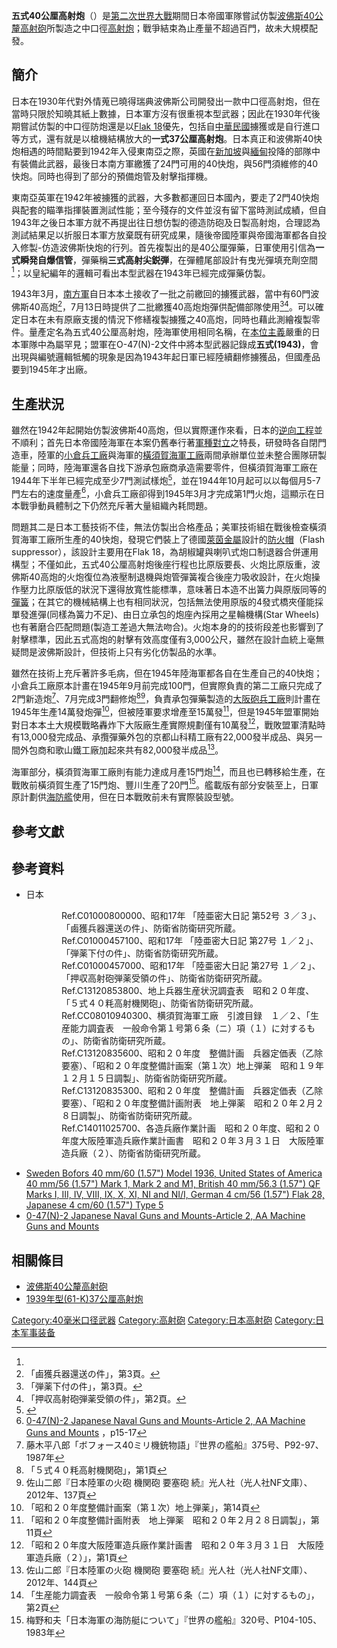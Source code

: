 {{Infobox Weapon
|name= 五式40公厘高射炮
|image= 
|caption= 
|origin= {{SWE}}
|type= [[高射炮|高射炮]]
<!-- 種類選擇 -->
|is_ranged=yes
|is_bladed=
|is_explosive=yes
|is_artillery=yes
|is_vehicle=
|is_missile=
|is_UK=
<!-- 服役記錄 -->
|service=1945年
|used_by={{Army|Empire of Japan}}
|wars= [[第二次世界大戰|第二次世界大戰]]
<!-- 生產歷史 -->
|designer= [[波佛斯公司|波佛斯公司]]<br>日本陸軍技術本部第一部<br>橫須賀海軍工廠
|design_date=1943年至1945年
|manufacturer=[[橫須賀海軍工廠|橫須賀海軍工廠]]<br>[[小倉兵工廠|小倉兵工廠]]<br>{{link-en|日立造船公司|日立造船}}(炮架)
|unit_cost=
|production_date=1945年
|number= 不超過50門
|variants= 
<!-- 基本規格 -->
|spec_label=
|weight= 160公斤(炮身)<br>356公斤(制退、進彈機構)<br>850公斤(炮座)
|length= 
|part_length= 2.4公尺(60倍徑)
|width=
|height=
|diameter=
|wingspan=
|crew=
<!-- 投射武器規格 --> 
|cartridge= 三式高射尖銳彈
|caliber=2.21公斤(全重)<br>1.002公斤(彈頭重)
|barrels=40公厘
|action= 
|rate= 120發／分(理論值)
|velocity= 900公尺／秒
|energy= 
|range= 有效射擊高度3,000公尺
|max_range= 平射距離10,000公尺(仰角50度)<br>對空射高8,000公尺(仰角90度)
|feed= 手動裝彈、四發式橋夾
|sights= 鐵環型[[照準器|照準器]]<ref name=maru808>石橋孝夫「日本軍最後の『艦載機関銃』」『丸』808号、P140-143、2013年</ref>
<!-- 火炮規格 -->
|breech=
|recoil=彈簧、油壓複合制退機<br>制退長度2公尺
|carriage=
|elevation=-10 ~ +95度，轉速每秒10度
|traverse=360度
|haft_type=
<!-- 爆炸物內填炸藥規格 --> 
|filling=
|filling_weight=600克
|detonation=撞擊引信(一式瞬発自爆信管)
|yield= 
}}
'''五式40公厘高射炮'''（{{lang-ja|5しき40みりこうしゃきかんほう}}）是[[第二次世界大戰|第二次世界大戰]]期間日本帝國軍隊嘗試仿製[[波佛斯40公釐高射砲|波佛斯40公釐高射砲]]所製造之中口徑[[高射炮|高射炮]]；戰爭結束為止產量不超過百門，故未大規模配發。

==簡介==
日本在1930年代對外情蒐已曉得瑞典波佛斯公司開發出一款中口徑高射炮，但在當時只限於知曉其紙上數據，日本軍方沒有很重視本型武器；因此在1930年代後期嘗試仿製的中口徑防炮還是以[[3.7厘米18/36/37/43年式高射炮|Flak 18]]優先，包括自[[中華民國|中華民國]]擄獲或是自行進口等方式，還有就是以{{link-ja|九八式20公厘高射機炮|九八式二十粍高射機関砲}}槍機結構放大的'''一式37公厘高射炮'''。日本真正和波佛斯40快炮相遇的時間點要到1942年入侵東南亞之際，英國在[[新加坡|新加坡]]與[[緬甸|緬甸]]投降的部隊中有裝備此武器，最後日本南方軍繳獲了24門可用的40快炮，與56門須維修的40快炮。同時也得到了部分的預備炮管及射擊指揮機。

東南亞英軍在1942年被擄獲的武器，大多數都運回日本國內，{{link-ja|日本陸軍技術本部|陸軍技術本部}}要走了2門40快炮與配套的瞄準指揮裝置測試性能；至今殘存的文件並沒有留下當時測試成績，但自1943年之後日本軍方就不再提出往日想仿製的德造防砲及日製高射炮，合理認為測試結果足以折服日本軍方放棄既有研究成果，隨後帝國陸軍與帝國海軍都各自投入修製-仿造波佛斯快炮的行列。首先複製出的是40公厘彈藥，日軍使用引信為'''一式瞬発自爆信管'''，彈藥稱'''三式高射尖鋭弾'''，在彈體尾部設計有曳光彈填充劑空間<ref name=sayama144/>；以皇紀編年的邏輯可看出本型武器在1943年已經完成彈藥仿製。

1943年3月，[[南方軍_(日本陸軍)|南方軍]]自日本本土接收了一批之前繳回的擄獲武器，當中有60門波佛斯40高炮<ref>「鹵獲兵器還送の件」，第3頁。</ref>，7月13日時提供了二批繳獲40高炮炮彈供配備部隊使用<ref>「弾薬下付の件」，第3頁。</ref><ref>「押収高射砲弾薬受領の件」，第2頁。</ref>。可以確定日本在未有原廠支援的情況下修繕複製擄獲之40高炮，同時也藉此測繪複製零件。量產定名為五式40公厘高射炮，陸海軍使用相同名稱，在[[本位主義|本位主義]]嚴重的日本軍隊中為屬罕見；盟軍在O-47(N)-2文件中將本型武器記錄成'''五式(1943)'''，會出現與編號邏輯牴觸的現象是因為1943年起日軍已經陸續翻修擄獲品，但國產品要到1945年才出廠。

==生產狀況==
雖然在1942年起開始仿製波佛斯40高炮，但以實際運作來看，日本的[[逆向工程|逆向工程]]並不順利；首先日本帝國陸海軍在本案仍舊奉行著[[軍種對立|軍種對立]]之特長，研發時各自閉門造車，陸軍的[[小倉兵工廠|小倉兵工廠]]與海軍的[[橫須賀海軍工廠|橫須賀海軍工廠]]兩間承辦單位並未整合團隊研製能量；同時，陸海軍還各自找下游承包廠商承造需要零件，但橫須賀海軍工廠在1944年下半年已經完成至少7門測試樣炮<ref>{{Cite web |url=http://navweaps.com/Weapons/WNUS_4cm-56_mk12.htm |title=Sweden Bofors 40 mm/60 (1.57") Model 1936, United States of America 40 mm/56 (1.57") Mark 1, Mark 2 and M1, British 40 mm/56.3 (1.57") QF Marks I, III, IV, VIII, IX, X, XI, NI and NI/I, German 4 cm/56 (1.57") Flak 28, Japanese 4 cm/60 (1.57") Type 5 |accessdate=2016-03-05 |archive-date=2016-05-23 |archive-url=https://web.archive.org/web/20160523145337/http://www.navweaps.com/Weapons/WNUS_4cm-56_mk12.htm |dead-url=no }}</ref>，並在1944年10月起可以以每個月5-7門左右的速度量產<ref>[http://www.fischer-tropsch.org/primary_documents/gvt_reports/USNAVY/USNTMJ%20Reports/USNTMJ-200F-0524-0618%20Report%20O-47%20N-2.pdf 0-47(N)-2 Japanese Naval Guns and Mounts-Article 2, AA Machine Guns and Mounts] {{Wayback|url=http://www.fischer-tropsch.org/primary_documents/gvt_reports/USNAVY/USNTMJ%20Reports/USNTMJ-200F-0524-0618%20Report%20O-47%20N-2.pdf |date=20160304195548 }}，p15-17</ref>，小倉兵工廠卻得到1945年3月才完成第1門火炮，這顯示在日本戰爭動員體制之下仍然充斥著大量組織內耗問題。

問題其二是日本工藝技術不佳，無法仿製出合格產品；美軍技術組在戰後檢查橫須賀海軍工廠所生產的40快炮，發現它們裝上了德國[[萊茵金屬|萊茵金屬]]設計的[[防火帽|防火帽]]（Flash suppressor），該設計主要用在Flak 18，為胡椒罐與喇叭式炮口制退器合併運用構型；不僅如此，五式40公厘高射炮後座行程也比原版要長、火炮比原版重，波佛斯40高炮的火炮復位為液壓制退機與炮管彈簧複合後座力吸收設計，在火炮操作壓力比原版低的狀況下還得放寬性能標準，意味著日本造不出簧力與原版同等的[[彈簧|彈簧]]；在其它的機械結構上也有相同狀況，包括無法使用原版的4發式橋夾僅能採單發進彈(同樣為簧力不足)、由日立承包的炮座內採用之星輪機構(Star Wheels)也有著磨合匹配問題(製造工差過大無法吻合)。火炮本身的的技術段差也影響到了射擊標準，因此五式高炮的射擊有效高度僅有3,000公尺，雖然在設計血統上毫無疑問是波佛斯設計，但技術上只有劣化仿製品的水準。

雖然在技術上充斥著許多毛病，但在1945年陸海軍都各自在生產自己的40快炮；小倉兵工廠原本計畫在1945年9月前完成100門，但實際負責的第二工廠只完成了2門新造炮<ref>藤木平八郎「ボフォース40ミリ機銃物語」『世界の艦船』375号、P92-97、1987年</ref>、7月完成3門翻修炮<ref>「５式４０粍高射機関砲」，第1頁</ref><ref name=sayama>佐山二郎『日本陸軍の火砲 機関砲 要塞砲 続』光人社（光人社NF文庫）、2012年、137頁</ref>，負責承包彈藥製造的[[大阪砲兵工廠|大阪砲兵工廠]]則計畫在1945年生產14萬發炮彈<ref>「昭和２０年度整備計画案（第１次）地上弾薬」，第14頁</ref>，但被陸軍要求增產至15萬發<ref>「昭和２０年度整備計画附表　地上弾薬　昭和２０年２月２８日調製」，第11頁</ref>，但是1945年盟軍開始對日本本土大規模戰略轟炸下大阪廠生產實際規劃僅有10萬發<ref>「昭和２０年度大阪陸軍造兵廠作業計画書　昭和２０年３月３１日　大阪陸軍造兵廠（２）」，第1頁</ref>，戰敗盟軍清點時有13,000發完成品、承攬彈藥外包的京都山科精工廠有22,000發半成品、與另一間外包商和歌山鐵工廠加起來共有82,000發半成品<ref name=sayama144>佐山二郎『日本陸軍の火砲 機関砲 要塞砲 続』光人社（光人社NF文庫）、2012年、144頁</ref>。

海軍部分，橫須賀海軍工廠則有能力達成月產15門炮<ref>「生産能力調査表　一般命令第１号第６条（ニ）項（１）に対するもの」，第2頁</ref>，而且也已轉移給{{link-ja|豐川海軍工廠|豊川海軍工廠}}生產，在戰敗前橫須賀生產了15門炮、豐川生產了20門<ref>梅野和夫「日本海軍の海防艇について」『世界の艦船』320号、P104-105、1983年</ref>。艦載版有部分安裝至{{link-ja|神島級佈雷艦|神島型敷設艇}}上，日軍原計劃供[[海防艦|海防艦]]使用，但在日本戰敗前未有實際裝設型號。

==參考文獻==
{{reflist|2}}

==參考資料==
*日本{{link-ja|亞洲歷史資料中心|アジア歴史資料センター}} 
::Ref.C01000800000、昭和17年 「陸亜密大日記 第52号 ３／３」、「鹵獲兵器還送の件」、防衛省防衛研究所蔵。
::Ref.C01000457100、昭和17年 「陸亜密大日記 第27号 １／２」、「弾薬下付の件」、防衛省防衛研究所蔵。
::Ref.C01000457000、昭和17年 「陸亜密大日記 第27号 １／２」、「押収高射砲弾薬受領の件」、防衛省防衛研究所蔵。
::Ref.C13120853800、地上兵器生産状況調査表　昭和２０年度、「５式４０粍高射機関砲」、防衛省防衛研究所蔵。
::Ref.CC08010940300、横須賀海軍工廠　引渡目録　１／２、「生産能力調査表　一般命令第１号第６条（ニ）項（１）に対するもの」、防衛省防衛研究所蔵。
::Ref.C13120835600、昭和２０年度　整備計画　兵器定価表（乙除要塞）、「昭和２０年度整備計画案（第１次）地上弾薬　昭和１９年１２月１５日調製」、防衛省防衛研究所蔵。
::Ref.C13120835300、昭和２０年度　整備計画　兵器定価表（乙除要塞）、「昭和２０年度整備計画附表　地上弾薬　昭和２０年２月２８日調製」、防衛省防衛研究所蔵。
::Ref.C14011025700、各造兵廠作業計画　昭和２０年度、昭和２０年度大阪陸軍造兵廠作業計画書　昭和２０年３月３１日　大阪陸軍造兵廠（２）、防衛省防衛研究所蔵。
*[http://navweaps.com/Weapons/WNUS_4cm-56_mk12.htm Sweden Bofors 40 mm/60 (1.57") Model 1936, United States of America 40 mm/56 (1.57") Mark 1, Mark 2 and M1, British 40 mm/56.3 (1.57") QF Marks I, III, IV, VIII, IX, X, XI, NI and NI/I, German 4 cm/56 (1.57") Flak 28, Japanese 4 cm/60 (1.57") Type 5]{{Wayback|url=http://navweaps.com/Weapons/WNUS_4cm-56_mk12.htm |date=20160523145337 }}
*[https://web.archive.org/web/20160304195548/http://www.fischer-tropsch.org/primary_documents/gvt_reports/USNAVY/USNTMJ%20Reports/USNTMJ-200F-0524-0618%20Report%20O-47%20N-2.pdf  0-47(N)-2 Japanese Naval Guns and Mounts-Article 2, AA Machine Guns and Mounts]

==相關條目==
*[[波佛斯40公釐高射砲|波佛斯40公釐高射砲]]
*[[1939式61-K型37毫米高射炮|1939年型(61-K)37公厘高射炮]]

{{模板:日本帝國海軍使用槍砲}}
[[Category:40毫米口径武器|Category:40毫米口径武器]]
[[Category:高射砲|Category:高射砲]]
[[Category:日本高射砲|Category:日本高射砲]]
[[Category:日本军事装备|Category:日本军事装备]]